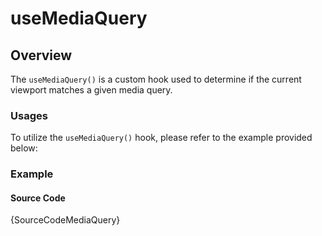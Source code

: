 # useMediaQuery

## Overview

The `useMediaQuery()` is a custom hook used to determine if the current viewport matches a given media query.

### Usages

To utilize the `useMediaQuery()` hook, please refer to the example provided below:


### Example

<BrowserWindow url='/use-media-query'>
  <Provider>
    <MediaQuery />
  </Provider>
</BrowserWindow>

#### Source Code

<TsToJsCodeSnippet>{SourceCodeMediaQuery}</TsToJsCodeSnippet>
